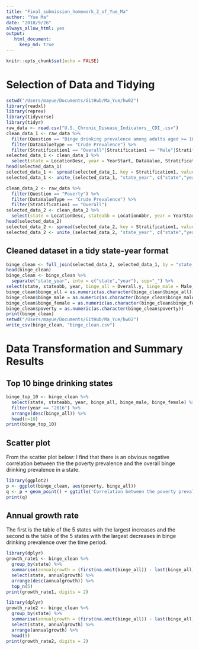```yaml
---
title: "Final_submission_homework_2_of_Yue_Ma"
author: "Yue Ma"
date: "2018/9/26"
always_allow_html: yes
output: 
   html_document:
     keep_md: true
---
```


```r
knitr::opts_chunk$set(echo = FALSE)
```

# Selection of Data and Tidying 

```r
setwd("/Users/mayue/Documents/GitHub/Ma_Yue/hw02")
library(readxl)
library(reprex)
library(tidyverse)
library(tidyr)
raw_data <- read.csv("U.S._Chronic_Disease_Indicators__CDI_.csv")
clean_data_1 <- raw_data %>%
  filter(Question == "Binge drinking prevalence among adults aged >= 18 years") %>%
  filter(DataValueType == "Crude Prevalence") %>%
  filter(Stratification1 == "Overall"|Stratification1 == "Male"|Stratification1 == "Female")
selected_data_1 <- clean_data_1 %>%
  select(state = LocationDesc, year = YearStart, DataValue, Stratification1)
head(selected_data_1)
selected_data_1 <- spread(selected_data_1, key = Stratification1, value = DataValue)
selected_data_1 <- unite_(selected_data_1, "state_year", c("state","year"))
```

```r
clean_data_2 <- raw_data %>%
  filter(Question == "Poverty") %>%
  filter(DataValueType == "Crude Prevalence") %>%
  filter(Stratification1 == "Overall")
selected_data_2 <- clean_data_2 %>%
  select(state = LocationDesc, stateabb = LocationAbbr, year = YearStart, DataValue, Stratification1)
head(selected_data_2)
selected_data_2 <- spread(selected_data_2, key = Stratification1, value = DataValue)
selected_data_2 <- unite_(selected_data_2, "state_year", c("state","year"))
```

## Cleaned dataset in a tidy state-year format

```r
binge_clean <- full_join(selected_data_2, selected_data_1, by = "state_year")
head(binge_clean)
binge_clean <- binge_clean %>%
  separate("state_year", into = c("state","year"), sep="_") %>%
select(state, stateabb, year, binge_all = Overall.y, binge_male = Male, binge_female = Female, poverty = Overall.x)
binge_clean$binge_all = as.numeric(as.character(binge_clean$binge_all))
binge_clean$binge_male = as.numeric(as.character(binge_clean$binge_male))
binge_clean$binge_female = as.numeric(as.character(binge_clean$binge_female))
binge_clean$poverty = as.numeric(as.character(binge_clean$poverty))
print(binge_clean)
setwd("/Users/mayue/Documents/GitHub/Ma_Yue/hw02")
write_csv(binge_clean, "binge_clean.csv")
```

# Data Transformation and Summary Results

## Top 10 binge drinking states  

```r
binge_top_10 <- binge_clean %>%
  select(state, stateabb, year, binge_all, binge_male, binge_female) %>%
  filter(year == "2016") %>%
  arrange(desc(binge_all)) %>%
  head(n=10)
print(binge_top_10)
```

## Scatter plot

From the scatter plot below: I find that there is an obvious negative correlation between the the poverty prevalence and the overall binge drinking prevalence in a state.

```r
library(ggplot2)
p <- ggplot(binge_clean, aes(poverty, binge_all))
q <- p + geom_point() + ggtitle('Correlation between the poverty prevalence and the overall binge drinking prevalence')+ ylab("Overall binge drinking prevalence") + xlab("Overall poverty prevalence") + geom_smooth()
print(q)
```


## Annual growth rate

The first is the table of the 5 states with the largest increases and the second is the table of the 5 states with the largest decreases in binge drinking prevalence over the time period. 

```r
library(dplyr)
growth_rate1 <- binge_clean %>%
  group_by(state) %>%
  summarise(annualgrowth = (first(na.omit(binge_all)) - last(binge_all))/n()) %>%
  select(state, annualgrowth) %>%
  arrange(desc(annualgrowth)) %>% 
  top_n(5)
print(growth_rate1, digits = 2)
```

```r
library(dplyr)
growth_rate2 <- binge_clean %>%
  group_by(state) %>%
  summarise(annualgrowth = (first(na.omit(binge_all)) - last(binge_all))/n()) %>%
  select(state, annualgrowth) %>%
  arrange(annualgrowth) %>%
  head(5)
print(growth_rate2, digits = 2)
```


